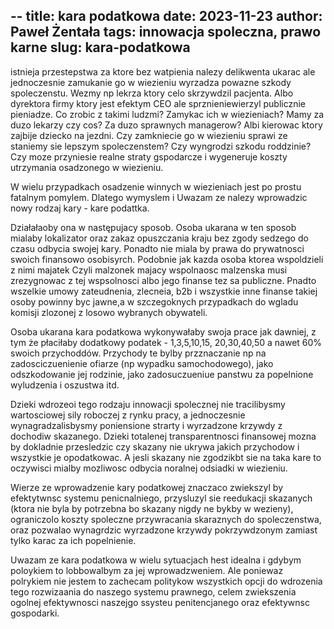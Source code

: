 --
title: kara podatkowa
date: 2023-11-23
author: Paweł Żentała
tags: innowacja spoleczna, prawo karne
slug: kara-podatkowa
--

istnieja przestepstwa za ktore bez watpienia nalezy delikwenta ukarac ale jednoczesnie zamukanie go w wiezieniu wyrzadza powazne szkody spoleczenstu. Wezmy np lekrza ktory celo skrzywdzil pacjenta. Albo dyrektora firmy ktory jest efektym CEO ale sprznieniewierzyl publicznie pieniadze. Co zrobic z takimi ludzmi? Zamykac ich w wiezieniach? Mamy za duzo lekarzy czy cos? Za duzo sprawnych managerow? Albi kierowac ktory zajbije dziecko na jezdni. Czy zamkniecie go w wiezieniu sprawi ze staniemy sie lepszym spoleczenstem? Czy wyngrodzi szkodu roddzinie? Czy moze przyniesie realne straty gspodarcze i wygeneruje koszty utrzymania osadzonego w wiezieniu.

W wielu przypadkach osadzenie winnych w wiezieniach jest po prostu fatalnym pomylem. Dlatego wymyslem i Uwazam ze nalezy wprowadzic nowy rodzaj kary - kare podattka.

 Działałaoby ona w następujacy sposob. Osoba ukarana w ten sposob mialaby lokalizator oraz zakaz opuszczania kraju bez zgody sedzego do czasu odbycia swojej kary. Ponadto nie miala by prawa do prywatnosci swoich finansowo osobisyrch. Podobnie jak kazda osoba ktorea wspoldzieli z nimi majatek Czyli malzonek majacy wspolnaosc malzenska musi zrezygnowac z tej wspsolnosci albo jego finanse tez sa publiczne. Pnadto wszelkie umowy zateudnenia, zlecneia, b2b i wszystkie inne finanse takiej osoby powinny byc jawne,a w szczegoknych przypadkach do wgladu komisji zlozonej z losowo wybranych obywateli. 

Osoba ukarana kara podatkowa wykonywałaby swoja prace jak dawniej, z tym że płaciłaby dodatkowy podatek - 1,3,5,10,15, 20,30,40,50 a nawet 60% swoich przychoddów. Przychody te bylby przznaczanie np na zadosciczuenienie ofiarze (np wypadku samochodowego), jako odszkodowanie jej rodzinie, jako zadosuczueniue panstwu za popelnione wyludzenia i oszustwa itd. 

Dzieki wdrozeoi tego rodzaju innowacji spolecznej nie tracilibysmy wartosciowej sily roboczej z rynku pracy, a jednoczesnie wynagradzalisbysmy poniensione strarty i wyrzadzone krzywdy z dochodiw skazanego. Dzieki totalenej transparentnosci finansowej mozna by dokladnie przesledzic czy skazany nie ukrywa jakich przychodow i wszystkie je opodatkowac. A jesli skazany nie zgodzikbt sie na taka kare to oczywisci mialby mozliwosc odbycia noralnej odsiadki w wiezieniu.

Wierze ze wprowadzenie kary podatkowej znaczaco zwiekszyl by efektytwnsc systemu penicnalniego, przysluzyl sie reedukacji skazanych (ktora nie byla by potrzebna bo skazany nigdy ne bykby w wezieny), ograniczolo koszty spoleczne przywracania skaraznych do spoleczenstwa, oraz pozwalao wynagrdzic wyrzadzone krzywdy pokrzywdzonym zamiast tylko karac za ich popelnienie. 

Uwazam ze kara podatkowa w wielu sytuacjach hest idealna i gdybym poloykiem to lobbowalbym za jej wprowadzweniem. Ale poniewaz polrykiem nie jestem to zachecam politykow wszystkich opcji do wdrozenia tego rozwizaania do naszego systemu prawnego, celem zwiekszenia ogolnej efektywnosci naszejgo ssysteu penitencjanego oraz efektywnsc gospodarki. 


